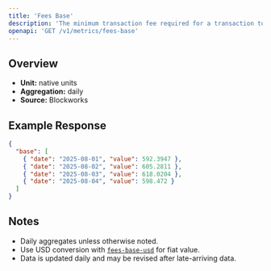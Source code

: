 ```yaml
---
title: 'Fees Base'
description: 'The minimum transaction fee required for a transaction to be included in a block'
openapi: 'GET /v1/metrics/fees-base'
---
```


## Overview

- **Unit:** native units
- **Aggregation:** daily
- **Source:** Blockworks



## Example Response

```json
{
  "base": [
    { "date": "2025-08-01", "value": 592.3947 },
    { "date": "2025-08-02", "value": 605.2811 },
    { "date": "2025-08-03", "value": 618.0204 },
    { "date": "2025-08-04", "value": 598.472 }
  ]
}
```

## Notes
- Daily aggregates unless otherwise noted.
- Use USD conversion with [`fees-base-usd`](/api-reference/metrics/base/fees-base-usd) for fiat value.
- Data is updated daily and may be revised after late-arriving data.
